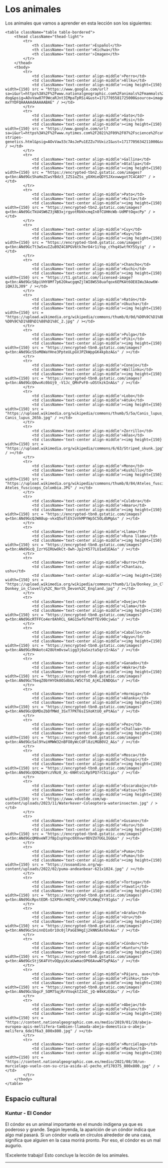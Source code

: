 
# Los animales
 
Los animales que vamos a aprender en esta lección son los siguientes:

    <table className="table table-bordered">
        <thead className="thead-light">
            <tr>
                <th className='text-center'>Español</th>
                <th className='text-center'>Kichwa</th>
                <th className='text-center'>Imagen</th>                
            </tr>
        </thead>
        <tbody>
            <tr>
                <td className='text-center align-middle'>Perro</td>
                <td className='text-center align-middle'>Allku</td>                
                <td className='text-center align-middle'><img height={150} width={150} src = "https://www.google.com/url?sa=i&url=https%3A%2F%2Fwww.nationalgeographic.com%2Fanimals%2Fmammals%2Ffacts%2Fdomestic-dog&psig=AOvVaw07F9WcaRJnt3IMpaTpRSi4&ust=1717705581725000&source=images&cd=vfe&opi=89978449&ved=0CBEQjRxqFwoTCKi4iN-mxYYDFQAAAAAdAAAAABAE" / ></td>
            </tr>
            <tr>
                <td className='text-center align-middle'>Gato</td>
                <td className='text-center align-middle'>Misi</td>                
                <td className='text-center align-middle'><img height={150} width={150} src = "https://www.google.com/url?sa=i&url=https%3A%2F%2Fwww.nytimes.com%2F2021%2F09%2F07%2Fscience%2Fcat-stripes-genetics.html&psig=AOvVaw33c7AsJePu1EZZu7VUxizI&ust=1717705634211000&source=images&cd=vfe&opi=89978449&ved=0CBEQjRxqFwoTCIDQ26umxYYDFQAAAAAdAAAAABAE" / ></td>
            </tr>
            <tr>
                <td className='text-center align-middle'>Gallina</td>
                <td className='text-center align-middle'>Atallpa</td>               
                <td className='text-center align-middle'><img height={150} width={150} src = "https://encrypted-tbn2.gstatic.com/images?q=tbn:ANd9GcShaHoZCwsYBdz3_IZS1uZSs_yOXHieQDYSJXxvwwgot7C4CA97" / ></td>
            </tr>
            <tr>
                <td className='text-center align-middle'>Pato</td>
                <td className='text-center align-middle'>Kulta</td>               
                <td className='text-center align-middle'><img height={150} width={150} src = "https://encrypted-tbn2.gstatic.com/images?q=tbn:ANd9GcTkU4SW6Z3jNB3xjrgyotRbkhcmqIn8fCUHHcWb-UdMFtOqxcPp" / ></td>
            </tr>
            <tr>
                <td className='text-center align-middle'>Cuy</td>
                <td className='text-center align-middle'>Kuy</td>                
                <td className='text-center align-middle'><img height={150} width={150} src = "https://encrypted-tbn0.gstatic.com/images?q=tbn:ANd9GcTt3wSxuIZuB9Z4C8PGV6tk7mrO4r1iYop_cYhq4SwtfKY5Syig" / ></td>
            </tr>
            <tr>
                <td className='text-center align-middle'>Chancho</td>
                <td className='text-center align-middle'>Kuchi</td>               
                <td className='text-center align-middle'><img height={150} width={150} src = "https://t1.gstatic.com/licensed-image?q=tbn:ANd9GcS8piVHY8Mf7p62OkwcgqmZjlWI8WS58uafqox6EPKAt6OE8IWu3Aow6W-iQHJJLJ09" / ></td>
            </tr>
            <tr>
                <td className='text-center align-middle'>Ratón</td>
                <td className='text-center align-middle'>Ukucha</td>                
                <td className='text-center align-middle'><img height={150} width={150} src = "https://upload.wikimedia.org/wikipedia/commons/thumb/0/0d/%D0%9C%D1%8B%D1%88%D1%8C_2.jpg/250px-%D0%9C%D1%8B%D1%88%D1%8C_2.jpg" / ></td>
            </tr>
            <tr>
                <td className='text-center align-middle'>Pulga</td>
                <td className='text-center align-middle'>Piki</td>                
                <td className='text-center align-middle'><img height={150} width={150} src = "https://encrypted-tbn0.gstatic.com/images?q=tbn:ANd9GcS5oM8WaYHne3PpteULpGVJPZkWppGK4kpbzA&s" / ></td>
            </tr>
            <tr>
                <td className='text-center align-middle'>Conejo</td>
                <td className='text-center align-middle'>Wallinku</td>                
                <td className='text-center align-middle'><img height={150} width={150} src = "https://encrypted-tbn0.gstatic.com/images?q=tbn:ANd9GcQ0wvKc0bUj9_-V1Jc_QMnPvF0-uOStkzkInA&s" / ></td>
            </tr>
            <tr>
                <td className='text-center align-middle'>Lobo</td>
                <td className='text-center align-middle'>Atuk</td>                
                <td className='text-center align-middle'><img height={150} width={150} src = "https://upload.wikimedia.org/wikipedia/commons/thumb/5/5a/Canis_lupus_265b.jpg/800px-Canis_lupus_265b.jpg" / ></td>
            </tr>
            <tr>
                <td className='text-center align-middle'>Zorrillo</td>
                <td className='text-center align-middle'>Añas</td>                
                <td className='text-center align-middle'><img height={150} width={150} src = "https://upload.wikimedia.org/wikipedia/commons/6/63/Striped_skunk.jpg" / ></td>
            </tr>
            <tr>
                <td className='text-center align-middle'>Mono</td>
                <td className='text-center align-middle'>Kushillu</td>                
                <td className='text-center align-middle'><img height={150} width={150} src = "https://upload.wikimedia.org/wikipedia/commons/thumb/8/84/Ateles_fusciceps_Colombia.JPG/1200px-Ateles_fusciceps_Colombia.JPG" / ></td>
            </tr>
            <tr>
                <td className='text-center align-middle'>Culebra</td>
                <td className='text-center align-middle'>Amaru</td>                
                <td className='text-center align-middle'><img height={150} width={150} src = "https://encrypted-tbn0.gstatic.com/images?q=tbn:ANd9GcQJWA8up-vkxQ5uflEVJvVkMPYWp5C5OLdbMg&s" / ></td>
            </tr>
            <tr>
                <td className='text-center align-middle'>Llama</td>
                <td className='text-center align-middle'>Runa llama</td>            
                <td className='text-center align-middle'><img height={150} width={150} src = "https://encrypted-tbn0.gstatic.com/images?q=tbn:ANd9GcQ_IzrYGIRUwOkCt-Owh-Jp2rK577LU1ad1EA&s" / ></td>
            </tr>
            <tr>
                <td className='text-center align-middle'>Burro</td>
                <td className='text-center align-middle'>Chantazu, ushu</td>           
                <td className='text-center align-middle'><img height={150} width={150} src = "https://upload.wikimedia.org/wikipedia/commons/thumb/1/1a/Donkey_in_Clovelly%2C_North_Devon%2C_England.jpg/250px-Donkey_in_Clovelly%2C_North_Devon%2C_England.jpg" / ></td>
            </tr>
            <tr>
                <td className='text-center align-middle'>Oveja</td>
                <td className='text-center align-middle'>Llama</td>                
                <td className='text-center align-middle'><img height={150} width={150} src = "https://encrypted-tbn0.gstatic.com/images?q=tbn:ANd9GcRTFFCo4er8AhRCL_6AG1SwfGfmdffEv9Ocjw&s" / ></td>
            </tr>
            <tr>
                <td className='text-center align-middle'>Caballo</td>
                <td className='text-center align-middle'>Apyu</td>                
                <td className='text-center align-middle'><img height={150} width={150} src = "https://encrypted-tbn0.gstatic.com/images?q=tbn:ANd9GcRHAotc428Utm0vswligg3j6aSxzta5qrzIrA&s" / ></td>
            </tr>
            <tr>
                <td className='text-center align-middle'>Ganado</td>
                <td className='text-center align-middle'>Wakra</td>                
                <td className='text-center align-middle'><img height={150} width={150} src = "https://encrypted-tbn0.gstatic.com/images?q=tbn:ANd9GcT6eqZ0bYHYOk0OSdbULrW5CfSO_AjKLJENDQ&s" / ></td>
            </tr>
            <tr>
                <td className='text-center align-middle'>Hormiga</td>
                <td className='text-center align-middle'>Añanku</td>               
                <td className='text-center align-middle'><img height={150} width={150} src = "https://encrypted-tbn0.gstatic.com/images?q=tbn:ANd9GcQbMDo2bDfMWd_3SxT7PKT6sISXoKtUO_ePtA&s" / ></td>
            </tr>
            <tr>
                <td className='text-center align-middle'>Pez</td>
                <td className='text-center align-middle'>Challwa</td>                
                <td className='text-center align-middle'><img height={150} width={150} src = "https://encrypted-tbn0.gstatic.com/images?q=tbn:ANd9GcSal9YwiHMWW32nBFO8yWcCdFl8zLMGB0V2_A&s" / ></td>
            </tr>
            <tr>
                <td className='text-center align-middle'>Mosca</td>
                <td className='text-center align-middle'>Chuspi</td>                
                <td className='text-center align-middle'><img height={150} width={150} src = "https://encrypted-tbn0.gstatic.com/images?q=tbn:ANd9GcQON2QmYczVNz0_Xc-6NHtsCLRp5PQ7rCb1ig&s" / ></td>
            </tr>
            <tr>
                <td className='text-center align-middle'>Escarabajo</td>
                <td className='text-center align-middle'>Katsu</td>                
                <td className='text-center align-middle'><img height={150} width={150} src = "https://www.vdvelde.com/wp-content/uploads/2023/11/Waterkever-Coleoptera-waterinsecten.jpg" / ></td>
            </tr>
            <tr>
                <td className='text-center align-middle'>Gusano</td>
                <td className='text-center align-middle'>Kuru</td>                
                <td className='text-center align-middle'><img height={150} width={150} src = "https://encrypted-tbn0.gstatic.com/images?q=tbn:ANd9GcQM8veWTJfBpIspYnpc0XXvwr0DVZU7UGLIGQ&s" / ></td>
            </tr>
            <tr>
                <td className='text-center align-middle'>Puma</td>
                <td className='text-center align-middle'>Puma</td>                
                <td className='text-center align-middle'><img height={150} width={150} src = "https://osoandino.org/wp-content/uploads/2022/02/puma-andeanbear-621x1024.jpg" / ></td>
            </tr>
            <tr>
                <td className='text-center align-middle'>Tortuga</td>
                <td className='text-center align-middle'>Yawati</td>                
                <td className='text-center align-middle'><img height={150} width={150} src = "https://encrypted-tbn0.gstatic.com/images?q=tbn:ANd9GcRpstEDR-S2XP0nrHQfQ_vYKPiYLKWqCYr91g&s" / ></td>
            </tr>
            <tr>
                <td className='text-center align-middle'>Araña</td>
                <td className='text-center align-middle'>Uru</td>                
                <td className='text-center align-middle'><img height={150} width={150} src = "https://encrypted-tbn0.gstatic.com/images?q=tbn:ANd9GcSninnD1oOr1Oc0jlPaGE9HgIj2kNNSAshOvA&s" / ></td>
            </tr>
            <tr>
                <td className='text-center align-middle'>Cóndor</td>
                <td className='text-center align-middle'>Kuntur</td>                
                <td className='text-center align-middle'><img height={150} width={150} src = "https://encrypted-tbn0.gstatic.com/images?q=tbn:ANd9GcStjSK4FVtvOQpyLKcaUwmacOP66AvwW7SqPA&s" / ></td>
            </tr>
            <tr>
                <td className='text-center align-middle'>Pájaro, ave</td>
                <td className='text-center align-middle'>Pishku</td>                
                <td className='text-center align-middle'><img height={150} width={150} src = "https://encrypted-tbn0.gstatic.com/images?q=tbn:ANd9GcSbgcF_SOM7SqjRrVVoqktZJdC_jQ-W4kKzEQ&s" / ></td>
            </tr>
            <tr>
                <td className='text-center align-middle'>Abeja</td>
                <td className='text-center align-middle'>Palun</td>                
                <td className='text-center align-middle'><img height={150} width={150} src = "https://content.nationalgeographic.com.es/medio/2019/01/28/abeja-europea-apis-mellifera-tambien-llamada-abeja-domestica-o-abeja-melifera_6de1f6a3_800x800.jpg" / ></td>
            </tr>
            <tr>
                <td className='text-center align-middle'>Murciélago</td>
                <td className='text-center align-middle'>Mashu</td>                
                <td className='text-center align-middle'><img height={150} width={150} src = "https://content.nationalgeographic.com.es/medio/2021/08/30/un-murcielago-vuelo-con-su-cria-asida-al-pecho_ef170375_800x800.jpg" / ></td>
            </tr>          
        </tbody>
    </table>

## Espacio cultural

### Kuntur - El Condor 

El cóndor es un animal importante en el mundo indígena ya que es poderoso y grande. Según leyenda, la aparición de un cóndor indica que algo mal pasará. Si un cóndor vuela en círculos alrededor de una casa, significa que alguien en la casa morirá pronto. Por eso, el cóndor es un mal augurio.

!Excelente trabajo! Esto concluye la lección de los animales.

<hr />
<MiniTestForm lecture="animals" />